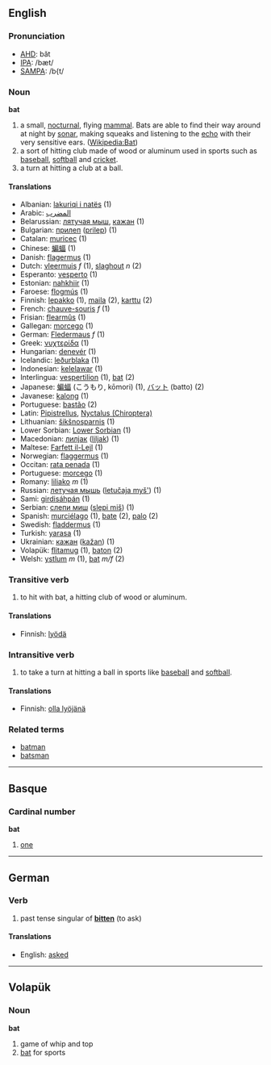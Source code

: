 ==English==

===Pronunciation===
*[[w:AHD|AHD]]: băt
*[[w:IPA|IPA]]: /bæt/
*[[w:SAMPA|SAMPA]]: /b{t/

=== Noun ===

'''bat'''

# a small, [[nocturnal]], flying [[mammal]]. Bats are able to find their way around at night by [[sonar]], making squeaks and listening to the [[echo]] with their very sensitive ears.  ([[en:bat|Wikipedia:Bat]])
# a sort of hitting club made of wood or aluminum used in sports such as [[baseball]], [[softball]] and [[cricket]].
# a turn at hitting a club at a ball.

==== Translations ====
*Albanian: [[lakuriqi i natës]] (1)
*Arabic: [[المضرب]]
*Belarussian: [[лятучая мыш]], [[кажан]] (1)
*Bulgarian: [[прилеп]] ([[prilep]]) (1)
*Catalan: [[muricec]] (1)
*Chinese: [[蝙蝠]] (1)
*Danish: [[flagermus]] (1)
*Dutch: [[vleermuis]] ''f'' (1), [[slaghout]] ''n'' (2)
*Esperanto: [[vesperto]] (1)
*Estonian: [[nahkhiir]] (1)
*Faroese: [[flogmús]] (1)
*Finnish: [[lepakko]] (1), [[maila]] (2), [[karttu]] (2)
*French: [[chauve-souris]] ''f'' (1)
*Frisian: [[flearmûs]] (1)
*Gallegan: [[morcego]] (1)
*German: [[Fledermaus]] ''f'' (1)
*Greek: [[νυχτερίδα]] '' '' (1)
*Hungarian: [[denevér]] (1)
*Icelandic: [[leðurblaka]] (1)
*Indonesian: [[kelelawar]] (1)
*Interlingua: [[vespertilion]] (1), [[bat]] (2)
*Japanese: [[蝙蝠]] (こうもり, kōmori) (1), [[バット]] (batto) (2)
*Javanese: [[kalong]] (1)
*Portuguese: [[bastão]] (2) 
*Latin: [[Pipistrellus]], [[Nyctalus (Chiroptera)]] '' ''
*Lithuanian: [[šikšnosparnis]] (1)
*Lower Sorbian: [[Lower Sorbian]] (1)
*Macedonian: [[лилjак]] ([[liljak]]) (1)
*Maltese: [[Farfett il-Lejl]] (1)
*Norwegian: [[flaggermus]] (1)
*Occitan: [[rata penada]] (1)
*Portuguese: [[morcego]] (1)
*Romany: [[liliako]] ''m'' (1)
*Russian: [[летучая мышь]] ([[letučaja myš']]) '' '' (1)
*Sami: [[girdisáhpán]] (1)
*Serbian: [[слепи миш]] ([[slepi miš]]) (1)
*Spanish: [[murciélago]] (1), [[bate]] (2), [[palo]] (2)
*Swedish: [[fladdermus]] (1)
*Turkish: [[yarasa]] (1)
*Ukrainian: [[кажан]] ([[kažan]]) (1)
*Volapük: [[flitamug]] (1), [[baton]] (2)
*Welsh: [[ystlum]] ''m'' (1), [[bat]] ''m/f'' (2)

=== Transitive verb ===
# to hit with bat, a hitting club of wood or aluminum.

==== Translations ====
*Finnish: [[lyödä]]

=== Intransitive verb ===
# to take a turn at hitting a ball in sports like [[baseball]] and [[softball]].

==== Translations ====
*Finnish: [[olla lyöjänä]]

===Related terms===
*[[batman]]
*[[batsman]]

----

==Basque==

=== Cardinal number ===

'''bat'''

# [[one]]

----

==German==
===Verb===
#past tense singular of '''[[bitten]]''' (to ask)

==== Translations ====
*English: [[asked]]

----

==Volapük==

=== Noun === 

'''bat'''

# game of whip and top
# [[bat]] for sports